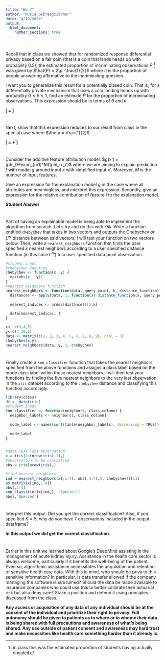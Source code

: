 ```yaml
---
title: "Hw 7"
author: "Musie Gebreegziabher"
date: "4/19/2024"
output: 
  html_document:
    number_sections: true
---
```


# 
Recall that in class we showed that for randomized response differential privacy based on a fair coin (that is a coin that lands heads up with probability $0.5$), the estimated proportion of incriminating observations $\hat{P}$ ^[in class this was the estimated proportion of students having actually cheated] was given by $\hat{P} = 2\pi-\frac{1}{2}$ where $\pi$ is the proportion of people answering affirmative to the incriminating question.  

I want you to generalize this result for a potentially biased coin.  That is, for a differentially private mechanism that uses a coin landing heads up with probability $0 \leq \theta \leq 1$, find an estimate $\hat{P}$ for the proportion of incriminating observations.  This expression should be in terms of $\theta$ and $\pi$.  

**\[ \hat{P} = \frac{\pi + \theta - \pi\cdot\theta}{2\pi - \pi\cdot\theta} \]**

#
Next, show that this expression reduces to our result from class in the special case where $\theta = \frac{1}{2}$.

**\[ \hat{P} = \frac{1}{3} + \frac{K}{3} \]**

#
Consider the additive feature attribution model: $g(x') = \phi_0+\sum_{i=1}^M{\phi_ix_i'}$ where we are aiming to explain prediction $f$ with model $g$ around input $x$ with simplified input $x'$.  Moreover, $M$ is the number of input features.  

Give an expression for the explanation model $g$ in the case where all attributes are meaningless, and interpret this expression.  Secondly, give an expression for the relative contribution of feature $i$ to the explanation model.  

**Student Answer**

#
Part of having an explainable model is being able to implement the algorithm from scratch.  Let's try and do this with `KNN`.  Write a function entitled `chebychev` that takes in two vectors and outputs the Chebychev or $L^\infty$ distance between said vectors.  I will test your function on two vectors below.  Then, write a `nearest_neighbors` function that finds the user specified $k$ nearest neighbors according to a user specified distance function (in this case $L^\infty$) to a user specified data point observation.  

```r
#student input
#chebychev function
chebychev <- function(x, y) {
  max(abs(x - y))
}
#nearest_neighbors function
nearest_neighbors <- function(data, query_point, k, distance_function) {
  distances <- apply(data, 1, function(x) distance_function(x, query_point))
  
  nearest_indices <- order(distances)[1:k]
  
  data[nearest_indices, ]
}

x<- c(3,4,5)
y<-c(7,10,1)
data <- matrix(c(1, 2, 3, 4, 5, 6, 7, 8, 9), ncol = 3)
chebychev(x,y)
nearest_neighbors(data, y, 2, chebychev)
```

#
Finally create a `knn_classifier` function that takes the nearest neighbors specified from the above functions and assigns a class label based on the mode class label within these nearest neighbors.  I will then test your functions by finding the five nearest neighbors to the very last observation in the `iris` dataset according to the `chebychev` distance and classifying this function accordingly.  

```r
library(class)
df <- data(iris) 
#student input
knn_classifier <- function(neighbors, class_column) {
  neighbor_labels <- neighbors[, class_column]
  
  mode_label <- names(sort(table(neighbor_labels), decreasing = TRUE))[1]
  
  mode_label
}


#data less last observation
x = iris[1:(nrow(iris)-1),]
#observation to be classified
obs = iris[nrow(iris),]

#find nearest neighbors
ind = nearest_neighbors(x[,1:4], obs[,1:4],5, chebychev)[[1]]
as.matrix(x[ind,1:4])
obs[,1:4]
knn_classifier(x[ind,], 'Species')
obs[,'Species']

```

# 
Interpret this output.  Did you get the correct classification?  Also, if you specified $K=5$, why do you have $7$ observations included in the output dataframe?

**In this output we did get the correct classification.**


#
Earlier in this unit we learned about Google's DeepMind assisting in the management of acute kidney injury.  Assistance in the health care sector is always welcome, particularly if it benefits the well-being of the patient.  Even so, algorithmic assistance necessitates the acquisition and retention of sensitive health care data.  With this in mind, who should be privy to this sensitive information?  In particular, is data transfer allowed if the company managing the software is subsumed?  Should the data be made available to insurance companies who could use this to better calibrate their actuarial risk but also deny care?  Stake a position and defend it using principles discussed from the class.  

**Any access or acquisition of any data of any individual should be at the consent of the individual and prioritize their right to privacy. Full autonomy should be given to patients as to where or to whome their data is being shared with full precautions and awareness of what's being shared. Any use outside of patient consent and awareness may hard trust and make necessities like health care something harder than it already is.**


